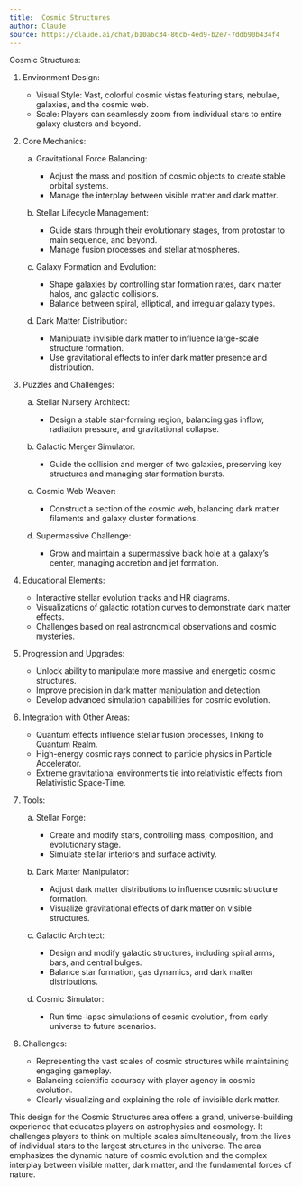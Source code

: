```yaml
---
title:  Cosmic Structures
author: Claude
source: https://claude.ai/chat/b10a6c34-86cb-4ed9-b2e7-7ddb90b434f4
---
```


Cosmic Structures:

1. Environment Design:

   - Visual Style: Vast, colorful cosmic vistas featuring stars, nebulae, galaxies, and the cosmic web.
   - Scale: Players can seamlessly zoom from individual stars to entire galaxy clusters and beyond.

2. Core Mechanics:
   a) Gravitational Force Balancing:

      - Adjust the mass and position of cosmic objects to create stable orbital systems.
      - Manage the interplay between visible matter and dark matter.

   b) Stellar Lifecycle Management:

      - Guide stars through their evolutionary stages, from protostar to main sequence, and beyond.
      - Manage fusion processes and stellar atmospheres.

   c) Galaxy Formation and Evolution:

      - Shape galaxies by controlling star formation rates, dark matter halos, and galactic collisions.
      - Balance between spiral, elliptical, and irregular galaxy types.

   d) Dark Matter Distribution:

      - Manipulate invisible dark matter to influence large-scale structure formation.
      - Use gravitational effects to infer dark matter presence and distribution.

3. Puzzles and Challenges:
   a) Stellar Nursery Architect:

      - Design a stable star-forming region, balancing gas inflow, radiation pressure, and gravitational collapse.

   b) Galactic Merger Simulator:

      - Guide the collision and merger of two galaxies, preserving key structures and managing star formation bursts.

   c) Cosmic Web Weaver:

      - Construct a section of the cosmic web, balancing dark matter filaments and galaxy cluster formations.

   d) Supermassive Challenge:

      - Grow and maintain a supermassive black hole at a galaxy's center, managing accretion and jet formation.

4. Educational Elements:

   - Interactive stellar evolution tracks and HR diagrams.
   - Visualizations of galactic rotation curves to demonstrate dark matter effects.
   - Challenges based on real astronomical observations and cosmic mysteries.

5. Progression and Upgrades:

   - Unlock ability to manipulate more massive and energetic cosmic structures.
   - Improve precision in dark matter manipulation and detection.
   - Develop advanced simulation capabilities for cosmic evolution.

6. Integration with Other Areas:

   - Quantum effects influence stellar fusion processes, linking to Quantum Realm.
   - High-energy cosmic rays connect to particle physics in Particle Accelerator.
   - Extreme gravitational environments tie into relativistic effects from Relativistic Space-Time.

7. Tools:
   a) Stellar Forge:

      - Create and modify stars, controlling mass, composition, and evolutionary stage.
      - Simulate stellar interiors and surface activity.

   b) Dark Matter Manipulator:

      - Adjust dark matter distributions to influence cosmic structure formation.
      - Visualize gravitational effects of dark matter on visible structures.

   c) Galactic Architect:

      - Design and modify galactic structures, including spiral arms, bars, and central bulges.
      - Balance star formation, gas dynamics, and dark matter distributions.

   d) Cosmic Simulator:

      - Run time-lapse simulations of cosmic evolution, from early universe to future scenarios.

8. Challenges:

   - Representing the vast scales of cosmic structures while maintaining engaging gameplay.
   - Balancing scientific accuracy with player agency in cosmic evolution.
   - Clearly visualizing and explaining the role of invisible dark matter.

This design for the Cosmic Structures area offers a grand, universe-building experience that educates players on astrophysics and cosmology. It challenges players to think on multiple scales simultaneously, from the lives of individual stars to the largest structures in the universe. The area emphasizes the dynamic nature of cosmic evolution and the complex interplay between visible matter, dark matter, and the fundamental forces of nature.